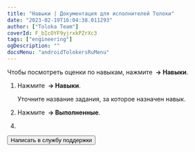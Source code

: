```yaml
---
title: "Навыки | Документация для исполнителей Толоки"
date: "2023-02-19T16:04:38.011293"
author: ["Toloka Team"]
coverId: F_bIcOYF9yjrxkPZrXc3
tags: ["engineering"]
ogDescription: ""
docsMenu: "androidTolokersRuMenu"
---
```



<RuSkillsContent1/>

Чтобы посмотреть оценки по навыкам, нажмите **<img src="https://tlkfrontprod.azureedge.net/portal-production/static/uploaded/images/1677848121910/1677848121910_original_png.png" alt="" /> → Навыки**.

<RuSkillsContent2/>

1. Нажмите **<img src="https://tlkfrontprod.azureedge.net/portal-production/static/uploaded/images/1677848121910/1677848121910_original_png.png" alt="" /> → Навыки**.

    Уточните название задания, за которое назначен навык.

1. Нажмите **<img src="https://tlkfrontprod.azureedge.net/portal-production/static/uploaded/images/1677848121910/1677848121910_original_png.png" alt="" /> → Выполненные**.


<RuSkillsContent3/>

4. <RuPriemkaPJlnY4JK3B/>

<RuSkillsContent4/>

<Button themeColor="light" view="default" size="l" type="link" url="../troubleshooting/support?form-source=skills">Написать в службу поддержки</Button>
